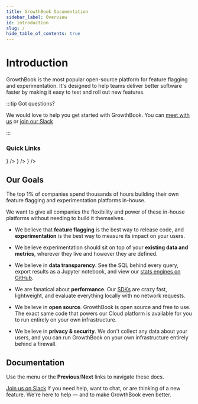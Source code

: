 ```yaml
---
title: GrowthBook Documentation
sidebar_label: Overview
id: introduction
slug: /
hide_table_of_contents: true
---
```



# Introduction

GrowthBook is the most popular open-source platform for feature flagging and experimentation. It's designed to help teams deliver better software faster by making it easy to test and roll out new features.

:::tip Got questions?

We would love to help you get started with GrowthBook. You can [meet with us](https://calendly.com/growthbook) or [join our Slack](https://slack.growthbook.io?ref=docs-home)

:::

### Quick Links

<div className="button-card-grid button-card-grid-3-items">
  <ButtonCard
      to={'/overview'}
      title="How it works"
      description="Learn about what GrowthBook does and how it works"
      icon={<svg fill="currentColor" viewBox="0 0 256 256"><path d="M128,76a52,52,0,1,0,52,52A52.06,52.06,0,0,0,128,76Zm0,80a28,28,0,1,1,28-28A28,28,0,0,1,128,156Zm92-27.21v-1.58l14-17.51a12,12,0,0,0,2.23-10.59A111.75,111.75,0,0,0,225,71.89,12,12,0,0,0,215.89,66L193.61,63.5l-1.11-1.11L190,40.1A12,12,0,0,0,184.11,31a111.67,111.67,0,0,0-27.23-11.27A12,12,0,0,0,146.3,22L128.79,36h-1.58L109.7,22a12,12,0,0,0-10.59-2.23A111.75,111.75,0,0,0,71.89,31.05,12,12,0,0,0,66,40.11L63.5,62.39,62.39,63.5,40.1,66A12,12,0,0,0,31,71.89,111.67,111.67,0,0,0,19.77,99.12,12,12,0,0,0,22,109.7l14,17.51v1.58L22,146.3a12,12,0,0,0-2.23,10.59,111.75,111.75,0,0,0,11.29,27.22A12,12,0,0,0,40.11,190l22.28,2.48,1.11,1.11L66,215.9A12,12,0,0,0,71.89,225a111.67,111.67,0,0,0,27.23,11.27A12,12,0,0,0,109.7,234l17.51-14h1.58l17.51,14a12,12,0,0,0,10.59,2.23A111.75,111.75,0,0,0,184.11,225a12,12,0,0,0,5.91-9.06l2.48-22.28,1.11-1.11L215.9,190a12,12,0,0,0,9.06-5.91,111.67,111.67,0,0,0,11.27-27.23A12,12,0,0,0,234,146.3Zm-24.12-4.89a70.1,70.1,0,0,1,0,8.2,12,12,0,0,0,2.61,8.22l12.84,16.05A86.47,86.47,0,0,1,207,166.86l-20.43,2.27a12,12,0,0,0-7.65,4,69,69,0,0,1-5.8,5.8,12,12,0,0,0-4,7.65L166.86,207a86.47,86.47,0,0,1-10.49,4.35l-16.05-12.85a12,12,0,0,0-7.5-2.62c-.24,0-.48,0-.72,0a70.1,70.1,0,0,1-8.2,0,12.06,12.06,0,0,0-8.22,2.6L99.63,211.33A86.47,86.47,0,0,1,89.14,207l-2.27-20.43a12,12,0,0,0-4-7.65,69,69,0,0,1-5.8-5.8,12,12,0,0,0-7.65-4L49,166.86a86.47,86.47,0,0,1-4.35-10.49l12.84-16.05a12,12,0,0,0,2.61-8.22,70.1,70.1,0,0,1,0-8.2,12,12,0,0,0-2.61-8.22L44.67,99.63A86.47,86.47,0,0,1,49,89.14l20.43-2.27a12,12,0,0,0,7.65-4,69,69,0,0,1,5.8-5.8,12,12,0,0,0,4-7.65L89.14,49a86.47,86.47,0,0,1,10.49-4.35l16.05,12.85a12.06,12.06,0,0,0,8.22,2.6,70.1,70.1,0,0,1,8.2,0,12,12,0,0,0,8.22-2.6l16.05-12.85A86.47,86.47,0,0,1,166.86,49l2.27,20.43a12,12,0,0,0,4,7.65,69,69,0,0,1,5.8,5.8,12,12,0,0,0,7.65,4L207,89.14a86.47,86.47,0,0,1,4.35,10.49l-12.84,16.05A12,12,0,0,0,195.88,123.9Z"></path></svg>}
  />
  <ButtonCard
    to={'/quick-start'}
    title="Quick Start"
    description="Get GrowthBook running in 10 minutes"
    icon={<svg fill="currentColor" viewBox="0 0 256 256"><path d="M219.71,117.38a12,12,0,0,0-7.25-8.52L161.28,88.39l10.59-70.61a12,12,0,0,0-20.64-10l-112,120a12,12,0,0,0,4.31,19.33l51.18,20.47L84.13,238.22a12,12,0,0,0,20.64,10l112-120A12,12,0,0,0,219.71,117.38ZM113.6,203.55l6.27-41.77a12,12,0,0,0-7.41-12.92L68.74,131.37,142.4,52.45l-6.27,41.77a12,12,0,0,0,7.41,12.92l43.72,17.49Z"></path></svg>}
  />
  <ButtonCard
    to={'/using'}
    title="Get our open source guide to successful experimentation"
    description="This guide outlines everything you need to know as you scale up experimentation at your company. It covers everything from foundational knowledge (“What is an experiment?”) to advanced topics and common mistakes."
    icon={<svg fill="currentColor" viewBox="0 0 256 256"><path d="M108,108a12,12,0,0,1,12-12h56a12,12,0,0,1,0,24H120A12,12,0,0,1,108,108Zm68,28H120a12,12,0,0,0,0,24h56a12,12,0,0,0,0-24Zm52-88V208a20,20,0,0,1-20,20H48a20,20,0,0,1-20-20V48A20,20,0,0,1,48,28H208A20,20,0,0,1,228,48ZM52,204H68V52H52ZM204,52H92V204H204Z"></path></svg>}
  />
</div>

## Our Goals

The top 1% of companies spend thousands of hours building their own feature flagging and experimentation platforms in-house.

We want to give all companies the flexibility and power of these in-house platforms without needing to build it themselves.

- We believe that **feature flagging** is the best way to release code, and **experimentation** is the best way to measure its impact on your users.

- We believe experimentation should sit on top of your **existing data and metrics**, wherever they live and however they are defined.

- We believe in **data transparency**. See the SQL behind every query, export results as a Jupyter notebook, and view our [stats engines on GitHub](https://github.com/growthbook/growthbook/tree/main/packages/stats).

- We are fanatical about **performance**. Our [SDKs](/lib) are crazy fast, lightweight, and evaluate everything locally with no network requests.

- We believe in **open source**. GrowthBook is open source and free to use. The exact same code that powers our Cloud platform is available for you to run entirely on your own infrastructure.

- We believe in **privacy & security**. We don't collect any data about your users, and you can run GrowthBook on your own infrastructure entirely behind a firewall.

## Documentation

Use the menu or the **Previous**/**Next** links to navigate these docs.

[Join us on Slack](https://slack.growthbook.io?ref=docs-home) if you need help, want to chat, or are thinking of a new feature. We're here to help — and to make GrowthBook even better.
